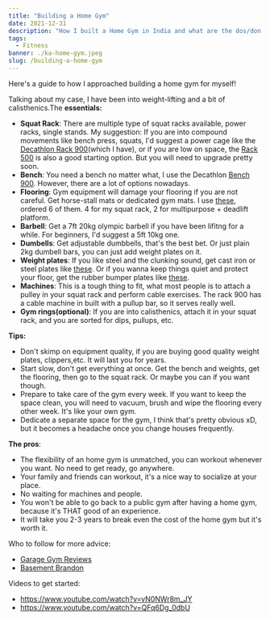 ```yaml
---
title: "Building a Home Gym"
date: 2021-12-31
description: "How I built a Home Gym in India and what are the dos/don'ts"
tags:
  - Fitness
banner: ./ka-home-gym.jpeg
slug: /building-a-home-gym
---
```


Here's a guide to how I approached building a home gym for myself!

Talking about my case, I have been into weight-lifting and a bit of calisthenics.The **essentials:**

-   **Squat Rack**: There are multiple type of squat racks available, power racks, single stands. My suggestion: If you are into compound movements like bench press, squats, I'd suggest a power cage like the [Decathlon Rack 900](https://www.decathlon.in/p/8491828/gym-equipment/gym-weight-training-squat-rack-900-black-red?id=8491828&type=p)(which I have), or if you are low on space, the [Rack 500](https://www.decathlon.com/products/weight-training-weight-rack-500?variant=8110439071855) is also a good starting option. But you will need to upgrade pretty soon.
-   **Bench**: You need a bench no matter what, I use the Decathlon [Bench 900](https://www.decathlon.in/p/8491829/gym-bench/gym-weight-bench-900-black-red?id=8491829&type=p). However, there are a lot of options nowadays.
-   **Flooring**: Gym equipment will damage your flooring if you are not careful. Get horse-stall mats or dedicated gym mats. I use [these](https://www.bullrockfitness.com/product/deadlift-rubber-mat/), ordered 6 of them. 4 for my squat rack, 2 for multipurpose + deadlift platform.
-   **Barbell**: Get a 7ft 20kg olympic barbell if you have been lifitng for a while. For beginners, I'd suggest a 5ft 10kg one.
-   **Dumbells**: Get adjustable dumbbells, that's the best bet. Or just plain 2kg dumbell bars, you can just add weight plates on it.
-   **Weight plates**: If you like steel and the clunking sound, get cast iron or steel plates like [these](https://www.bullrockfitness.com/product/cast-iron-plates/). Or if you wanna keep things quiet and protect your floor, get the rubber bumper plates like [these](https://www.bullrockfitness.com/product/black-rubber-bumper-plates-2-0/).
-   **Machines**: This is a tough thing to fit, what most people is to attach a pulley in your squat rack and perform cable exercises. The rack 900 has a cable machine in built with a pullup bar, so it serves really well.
-   **Gym rings(optional)**: If you are into calisthenics, attach it in your squat rack, and you are sorted for dips, pullups, etc.

**Tips:**

-   Don't skimp on equipment quality, if you are buying good quality weight plates, clippers,etc. It will last you for years.
-   Start slow, don't get everything at once. Get the bench and weights, get the flooring, then go to the squat rack. Or maybe you can if you want though.
-   Prepare to take care of the gym every week. If you want to keep the space clean, you will need to vacuum, brush and wipe the flooring every other week. It's like your own gym.
-   Dedicate a separate space for the gym, I think that's pretty obvious xD, but it becomes a headache once you change houses frequently.

**The pros**:

-   The flexibility of an home gym is unmatched, you can workout whenever  you want. No need to get ready, go anywhere.
-   Your family and friends can workout, it's a nice way to socialize at your place.
-   No waiting for machines and people.
-   You won't be able to go back to a public gym after having a home gym, because it's THAT good of an experience.
-   It will take you 2-3 years to break even the cost of the home gym but it's worth it.

Who to follow for more advice:

-   [Garage Gym Reviews](https://www.youtube.com/channel/UCV_zy48AlwwGpdJEka1ay7w)
-   [Basement Brandon](https://www.youtube.com/@BasementBrandon)

Videos to get started:

-   <https://www.youtube.com/watch?v=vN0NWr8m_JY>
-   <https://www.youtube.com/watch?v=QFq6Dg_0dbU>